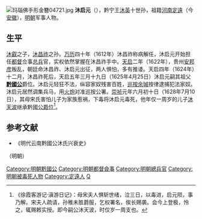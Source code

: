 [[File:玛瑙佛手形金簪04721.jpg|thumb]]
'''沐启元'''（{{bd|？||1628年||catIdx=M}}），黔宁王[[沐英|沐英]]十世孙，祖籍[[河南江北等處行中書省|河南]][[定远縣|定遠]]（今[[安徽|安徽]]），[[明朝|明朝]]军事人物。

==生平==
[[沐叡|沐叡]]之子，[[沐昌祚|沐昌祚]]之孙。[[万历|万历]]四十年（1612年）沐昌祚称病解任，沐启元开始担任[[都督|都督]]佥事[[总兵|总兵]]官，实权依然掌握在沐昌祚手中。[[天启|天启]]二年（1622年），贵州[[安邦彦|安邦彦]]叛乱，朝廷命沐昌祚、沐启元出征，两人惧怕，多有推诿。天启四年（1624年）十二月，沐昌祚死后，天启五年三月十九日（1625年4月25日）沐启元嗣其祖父'''[[黔國公|黔國公]]'''爵位。沐启元轻狂不法，纵容家奴残害百姓，[[巡按|巡按]][[余瑊|余瑊]]按律逮捕犯法家奴。沐启元居然调集兵马，用[[火炮|火炮]]对准巡按公署。[[崇祯|崇祯]]元年六月初十日（1628年7月10日），其母宋氏害怕儿子为家族惹祸，下毒将沐启元毒死，他年仅一周岁的儿子[[沐天波|沐天波]]继承黔[[國公|國公]][[爵位|爵位]]<ref>《徐霞客游记·滇游日记》：母宋夫人惧斩世绪，泣三日，以毒进，启元陨，事乃解。宋夫人疏请，孙稚未胜爵服，乞权署名，俟长赐袭。会今上登极，怜之，辄赐敕实授。即今嗣公沐天波，时仅岁一周支也。</ref>。

==参考文献==
*《明代云南黔國公沐氏兴衰史》
{{wikisource|明史/卷126}}

{{s-start}}
{{s-reg|other}}（明朝）
{{s-bef|before=祖父[[沐昌祚|沐昌祚]]}}
{{s-ttl|title=[[黔國公|黔國公]]|years=1625年－1628年}}
{{s-aft|after=子[[沐天波|沐天波]]}}
{{s-end}}
{{明朝黔國公}}
[[Category:明朝黔國公|Category:明朝黔國公]]
[[Category:明朝都督僉事|Category:明朝都督僉事]]
[[Category:明朝總兵官|Category:明朝總兵官]]
[[Category:明朝被毒死人物|Category:明朝被毒死人物]]
[[Category:定遠人|Category:定遠人]]
[[Category:沐姓|Q]]